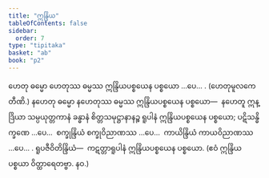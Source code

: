 ```yaml
---
title: "ဣန္ဒြိယ"
tableOfContents: false
sidebar:
  order: 7
type: "tipitaka"
basket: "ab"
book: "p2"
---
```



<DynamicBreadcrumb />

<Division number="36" book="p2" e="ch" v="38" p="15">

<Paragraph number="95" book="p2">
ဟေတု ဓမ္မော ဟေတုဿ ဓမ္မဿ ဣန္ဒြိယပစ္စယေန ပစ္စယော …ပေ… . (ဟေတုမူလကေ တီဏိ.)
</Paragraph>

<Paragraph number="96" book="p2">
နဟေတု ဓမ္မော နဟေတုဿ ဓမ္မဿ ဣန္ဒြိယပစ္စယေန ပစ္စယော—  နဟေတူ ဣန္ဒြိယာ သမ္ပယုတ္တကာနံ ခန္ဓာနံ စိတ္တသမုဋ္ဌာနာနဉ္စ ရူပါနံ ဣန္ဒြိယပစ္စယေန ပစ္စယော; ပဋိသန္ဓိက္ခဏေ …ပေ…  စက္ခုန္ဒြိယံ စက္ခုဝိညာဏဿ …ပေ…  ကာယိန္ဒြိယံ ကာယဝိညာဏဿ …ပေ… . <Emphasis>ရူပဇီဝိတိန္ဒြိယံ</Emphasis>—  ကဋတ္တာရူပါနံ ဣန္ဒြိယပစ္စယေန ပစ္စယော. (ဧဝံ ဣန္ဒြိယပစ္စယာ ဝိတ္ထာရေတဗ္ဗာ. နဝ.)
</Paragraph>
</Division>